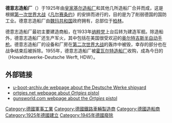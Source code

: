 {{expand|time=2010-07-28T01:38:16+00:00}}
{{nofootnotes|time=2010-07-28T01:38:16+00:00}}
{{Infobox Company 
| company_name = 德意志造船厂
| company_logo = 
| successor = 
| foundation = 1925年
| defunct = 1945年
| location = [[德国|德国]][[基尔|基尔]]
| industry = 造船、军工
| key_people = 
| products = 
| num_employees = 
| parent = 
| subsid = 
}}
'''德意志造船厂'''（{{lang-de|Deutsche Werke}}）于1925年由[[皇家基尔造船厂|皇家基尔造船厂]]和其他几所造船厂合并而成，这是根据[[第一次世界大战|第一次世界大战]]《[[凡尔赛条约|凡尔赛条约]]》的安排而进行的，目的是为了削弱德国的国防工业。德意志造船厂由[[魏玛共和国|魏玛共和国]]政府拥有，总部位于[[柏林|柏林]]。

德意志造船厂最初主要建造商船，在1933年[[纳粹党|纳粹党]]上台后转为建造军舰。除造船外，德意志造船厂还生产军火，其中包括在美国很受欢迎的[[奥尔特吉斯半自动手枪|奥尔特吉斯半自动手枪]]。德意志造船厂的设备和厂房在[[第二次世界大战|第二次世界大战]]的轰炸中被毁，幸存的部分也在战争结束后被拆除。1955年，德意志造船厂被[[霍瓦尔特-德意志造船厂|霍瓦尔特造船厂]]收购，成為今日的{{link-de|霍瓦尔特-德意志造船厂|Howaldtswerke-Deutsche Werft}}（Howaldtswerke-Deutsche Werft, HDW）。

==外部链接==
* [http://www.u-boot-archiv.de/bau/werften/dw-gh-ag.html u-boot-archiv.de webpage about the Deutsche Werke shipyard] {{Wayback|url=http://www.u-boot-archiv.de/bau/werften/dw-gh-ag.html |date=20210420193428 }} 
* [http://ortgies.net/ ortgies.net webpage about ''Ortgies'' pistol] {{Wayback|url=http://ortgies.net/ |date=20191019133843 }}
* [https://web.archive.org/web/20070927104750/http://www.gunsworld.com/gun_pistols/ortgies_us.html gunsworld.com webpage about the ''Ortgies'' pistol]

{{DEFAULTSORT:Deutsche Werke}}
[[Category:德國軍事工業|Category:德國軍事工業]]
[[Category:德國鐵路車輛製造商|Category:德國鐵路車輛製造商]]
[[Category:德國造船商|Category:德國造船商]]
[[Category:1925年德國建立|Category:1925年德國建立]]
[[Category:1945年德國廢除|Category:1945年德國廢除]]

{{Germany-stub}}
